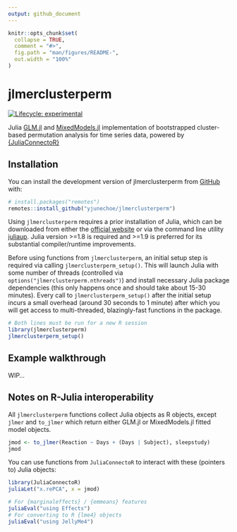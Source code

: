 ```yaml
---
output: github_document
---
```


<!-- README.md is generated from README.Rmd. Please edit that file -->

```r
knitr::opts_chunk$set(
  collapse = TRUE,
  comment = "#>",
  fig.path = "man/figures/README-",
  out.width = "100%"
)
```

# jlmerclusterperm

<!-- badges: start -->
[![Lifecycle: experimental](https://img.shields.io/badge/lifecycle-experimental-orange.svg)](https://lifecycle.r-lib.org/articles/stages.html#experimental)
<!-- badges: end -->

Julia [GLM.jl](https://github.com/JuliaStats/GLM.jl) and [MixedModels.jl](https://github.com/JuliaStats/MixedModels.jl) implementation of bootstrapped cluster-based permutation analysis for time series data, powered by [{JuliaConnectoR}](https://github.com/stefan-m-lenz/JuliaConnectoR)

## Installation

You can install the development version of jlmerclusterperm from [GitHub](https://github.com/yjunechoe/jlmerclusterperm) with:

``` r
# install.packages("remotes")
remotes::install_github("yjunechoe/jlmerclusterperm")
```

Using `jlmerclusterperm` requires a prior installation of Julia, which can be downloaded from either the [official website](https://julialang.org/) or via the command line utility [juliaup](https://github.com/JuliaLang/juliaup). Julia version >=1.8 is required and >=1.9 is preferred for its substantial compiler/runtime improvements.

Before using functions from `jlmerclusterperm`, an initial setup step is required via calling `jlmerclusterperm_setup()`. This will launch Julia with some number of threads (controlled via `options("jlmerclusterperm.nthreads")`) and install necessary Julia package dependencies (this only happens once and should take about 15-30 minutes). Every call to `jlmerclusterperm_setup()` after the initial setup incurs a small overhead (around 30 seconds to 1 minute) after which you will get access to multi-threaded, blazingly-fast functions in the package.

```r
# Both lines must be run for a new R session
library(jlmerclusterperm)
jlmerclusterperm_setup()
```

## Example walkthrough

WIP...

## Notes on R-Julia interoperability

All `jlmerclusterperm` functions collect Julia objects as R objects, except `jlmer` and `to_jlmer` which return either GLM.jl or MixedModels.jl fitted model objects.

```r
jmod <- to_jlmer(Reaction ~ Days + (Days | Subject), sleepstudy)
jmod
```

You can use functions from `JuliaConnectoR` to interact with these (pointers to) Julia objects:

```r
library(JuliaConnectoR)
juliaLet("x.rePCA", x = jmod)

# For {marginaleffects} / {emmeans} features
juliaEval("using Effects")
# For converting to R {lme4} objects
juliaEval("using JellyMe4")
```

